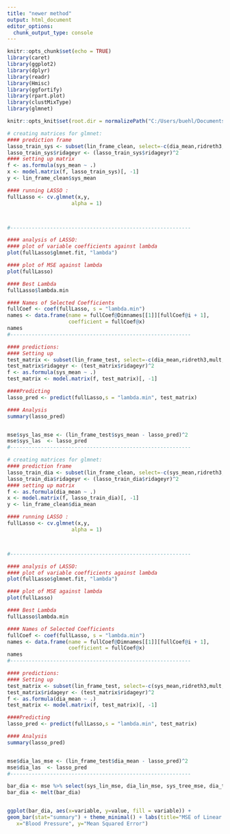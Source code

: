 ---
title: "newer method"
output: html_document
editor_options: 
  chunk_output_type: console
---

```{r setup, include=FALSE}
knitr::opts_chunk$set(echo = TRUE)
library(caret) 
library(ggplot2)
library(dplyr)
library(readr)
library(Hmisc)
library(ggfortify)
library(rpart.plot)
library(clustMixType)
library(glmnet)

knitr::opts_knit$set(root.dir = normalizePath("C:/Users/buehl/Documents/classes/senior-research"))
```

```{r}
# creating matrices for glmnet: 
#### prediction frame 
lasso_train_sys <- subset(lin_frame_clean, select=-c(dia_mean,ridreth3,mult))
lasso_train_sys$ridageyr <- (lasso_train_sys$ridageyr)^2
#### setting up matrix 
f <- as.formula(sys_mean ~ .)
x <- model.matrix(f, lasso_train_sys)[, -1]
y <- lin_frame_clean$sys_mean

#### running LASSO : 
fullLasso <- cv.glmnet(x,y, 
                     alpha = 1)



#-----------------------------------------------------------

#### analysis of LASSO: 
#### plot of variable coefficients against lambda
plot(fullLasso$glmnet.fit, "lambda")

#### plot of MSE against lambda 
plot(fullLasso)

#### Best Lambda
fullLasso$lambda.min

#### Names of Selected Coefficients
fullCoef <- coef(fullLasso, s = "lambda.min")
names <- data.frame(name = fullCoef@Dimnames[[1]][fullCoef@i + 1], 
                    coefficient = fullCoef@x)
names
#-----------------------------------------------------------

#### predictions: 
#### Setting up 
test_matrix <- subset(lin_frame_test, select=-c(dia_mean,ridreth3,mult,id,cluster))
test_matrix$ridageyr <- (test_matrix$ridageyr)^2
f <- as.formula(sys_mean ~ .)
test_matrix <- model.matrix(f, test_matrix)[, -1]

####Predicting 
lasso_pred <- predict(fullLasso,s = "lambda.min", test_matrix)

#### Analysis 
summary(lasso_pred)


mse$sys_las_mse <- (lin_frame_test$sys_mean - lasso_pred)^2
mse$sys_las  <- lasso_pred
#-----------------------------------------------------------
```


```{r}
# creating matrices for glmnet: 
#### prediction frame 
lasso_train_dia <- subset(lin_frame_clean, select=-c(sys_mean,ridreth3,mult))
lasso_train_dia$ridageyr <- (lasso_train_dia$ridageyr)^2
#### setting up matrix 
f <- as.formula(dia_mean ~ .)
x <- model.matrix(f, lasso_train_dia)[, -1]
y <- lin_frame_clean$dia_mean

#### running LASSO : 
fullLasso <- cv.glmnet(x,y, 
                     alpha = 1)



#-----------------------------------------------------------

#### analysis of LASSO: 
#### plot of variable coefficients against lambda
plot(fullLasso$glmnet.fit, "lambda")

#### plot of MSE against lambda 
plot(fullLasso)

#### Best Lambda
fullLasso$lambda.min

#### Names of Selected Coefficients
fullCoef <- coef(fullLasso, s = "lambda.min")
names <- data.frame(name = fullCoef@Dimnames[[1]][fullCoef@i + 1], 
                    coefficient = fullCoef@x)
names
#-----------------------------------------------------------

#### predictions: 
#### Setting up 
test_matrix <- subset(lin_frame_test, select=-c(sys_mean,ridreth3,mult,id,cluster))
test_matrix$ridageyr <- (test_matrix$ridageyr)^2
f <- as.formula(dia_mean ~ .)
test_matrix <- model.matrix(f, test_matrix)[, -1]

####Predicting 
lasso_pred <- predict(fullLasso,s = "lambda.min", test_matrix)

#### Analysis 
summary(lasso_pred)


mse$dia_las_mse <- (lin_frame_test$dia_mean - lasso_pred)^2
mse$dia_las  <- lasso_pred
#-----------------------------------------------------------
```

```{r}
bar_dia <- mse %>% select(sys_lin_mse, dia_lin_mse, sys_tree_mse, dia_tree_mse, btree_sys_mse, btree_dia_mse,sys_las_mse, dia_las_mse) %>% summarise(lin_sys_mse = mean(sys_lin_mse), lin_dia_mse = mean(dia_lin_mse), tree_sys_mse = mean(sys_tree_mse), tree_dia_mse = mean(dia_tree_mse), btree_sys_mse = mean(btree_sys_mse), btree_dia_mse = mean(btree_dia_mse), sys_lass_mse = mean(sys_las_mse), dia_las_mse = mean(dia_las_mse))
bar_dia <- melt(bar_dia)


ggplot(bar_dia, aes(x=variable, y=value, fill = variable)) +
geom_bar(stat="summary") + theme_minimal() + labs(title="MSE of Linear Regression Prediction for Systolic and Diastolic Blood Pressure", 
   x="Blood Pressure", y="Mean Squared Error")
```

